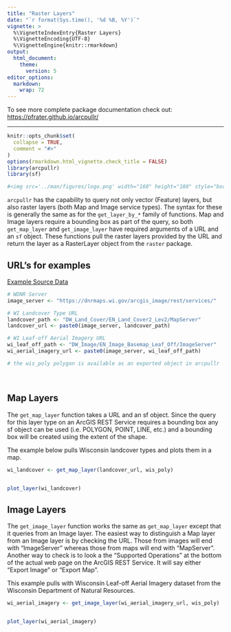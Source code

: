 ```yaml
---
title: "Raster Layers"
date: "`r format(Sys.time(), '%d %B, %Y')`"
vignette: > 
  %\VignetteIndexEntry{Raster Layers}
  %\VignetteEncoding{UTF-8}
  %\VignetteEngine{knitr::rmarkdown}
output:
  html_document:
    theme:
      version: 5
editor_options: 
  markdown: 
    wrap: 72
---
```

To see more complete package documentation check out:
<a href="https://pfrater.github.io/arcpullr/">
https://pfrater.github.io/arcpullr/</a>
<hr>
```r
knitr::opts_chunk$set(
  collapse = TRUE,
  comment = "#>"
)
options(rmarkdown.html_vignette.check_title = FALSE)
library(arcpullr)
library(sf)
```

```r
#<img src='../man/figures/logo.png' width="160" height="180" style="border: none; float: right"/>
```



`arcpullr` has the capability to query not only vector (Feature) layers, but 
also raster layers (both Map and Image service types). The syntax for these is 
generally the same as for the `get_layer_by_*` family of functions. Map and
Image layers require a bounding box as part of the query, so both 
`get_map_layer` and `get_image_layer` have required arguments of a URL and an 
`sf` object. These functions pull the raster layers provided by the URL and return the layer as a RasterLayer object from the `raster` package.

## URL's for examples 
<a class="btn btn-primary" data-bs-toggle="collapse"href="#collapseExample" role="button" aria-expanded="false" aria-controls="collapseExample">
Example Source Data
</a>
<div class="collapse" id="collapseExample">
  <div class="card card-body"> 
```r
# WDNR Server
image_server <- "https://dnrmaps.wi.gov/arcgis_image/rest/services/"

# WI Landcover Type URL
landcover_path <- "DW_Land_Cover/EN_Land_Cover2_Lev2/MapServer"
landcover_url <- paste0(image_server, landcover_path)

# WI Leaf-off Aerial Imagery URL
wi_leaf_off_path <- "DW_Image/EN_Image_Basemap_Leaf_Off/ImageServer"
wi_aerial_imagery_url <- paste0(image_server, wi_leaf_off_path)

# the wis_poly polygon is available as an exported object in arcpullr
```
</div>
</div>
<br>

## Map Layers

The `get_map_layer` function takes a URL and an sf object. Since the query for
this layer type on an ArcGIS REST Service requires a bounding box any sf object
can be used (i.e. POLYGON, POINT, LINE, etc.) and a bounding box will be created 
using the extent of the shape.

The example below pulls Wisconsin landcover types and plots them in a map.

```r
wi_landcover <- get_map_layer(landcover_url, wis_poly)
```

```r
```

```r
plot_layer(wi_landcover)
```

## Image Layers


The `get_image_layer` function works the same as `get_map_layer` except that it 
queries from an Image layer. The easiest way to distinguish a Map layer from an 
Image layer is by checking the URL. Those from images will end with 
"ImageServer" whereas those from maps will end with "MapServer". Another way to 
check is to look a the "Supported Operations" at the bottom of the actual web
page on the ArcGIS REST Service. It will say either "Export Image" or 
"Export Map".

This example pulls with Wisconsin Leaf-off Aerial Imagery dataset from the
Wisconsin Department of Natural Resources.

```r
wi_aerial_imagery <- get_image_layer(wi_aerial_imagery_url, wis_poly)
```

```r
```

```r
plot_layer(wi_aerial_imagery)
```
